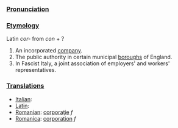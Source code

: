===[[Pronunciation]]===
===[[Etymology]]===
Latin ''cor-'' from ''con'' + ?

#An incorporated [[company]].
#The public authority in certain municipal [[boroughs]] of England.
#In Fascist Italy, a joint association of employers' and workers' representatives.
===[[Translation]]s===
*[[Italian]]: [[]]
*[[Latin]]: [[]]
*[[Romanian]]: [[corporaţie]] ''f''
*[[Romanica]]: [[corporation]] ''f''